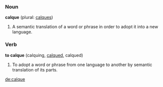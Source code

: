 ===Noun===
'''calque''' (plural: [[calques]])

#A semantic translation of a word or phrase in order to adopt it into a new language.

===Verb===
'''to calque''' (calquing, [[calqued]], calqued)

#To adopt a word or phrase from one language to another by semantic translation of its parts.

[[de:calque]]